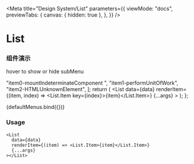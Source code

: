 
<Meta
  title="Design System/List"
  parameters={{
    viewMode: "docs",
    previewTabs: {
      canvas: { hidden: true },
    },
  }}
/>

# List

### 组件演示

hover to show or hide subMenu

  "item0-mountIndeterminateComponent ",
  "item1-performUnitOfWork",
  "item2-HTMLUnknownElement",
];
  return (
    <List
      data={data}
      renderItem={(item, index) => <List.Item key={index}>{item}</List.Item>}
      {...args}
    ></List>
  );
};

<Story name="List Component">{defaultMenus.bind({})}</Story>

### Usage

```tsx
<List
  data={data}
  renderItem={(item) => <List.Item>{item}</List.Item>}
  {...args}
></List>
```

<ArgsTable of={List} />
